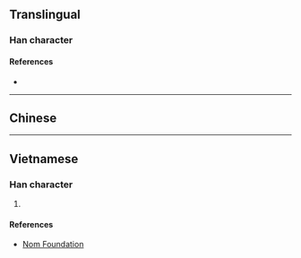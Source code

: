 {{character info/new}}
==Translingual==

===Han character===
{{Han char|rn=85|rad=水|as=09|sn=12|four=|canj=EOIV|ids=⿰氵食}}

====References====
* {{Han ref|kx=0636.240|dkj=17824|dj=1043.220|hdz=31682.050|uh=6E4C|ud=28236}}

----

==Chinese==
{{zh-see|餐|v}}

----

==Vietnamese==

===Han character===
{{vi-readings|rs=水09|hanviet=san}}

# {{defn|lang=vi|sort=水09}}

====References====
* [http://nomfoundation.org/common/nom_details.php?codepoint=6e4c Nom Foundation]